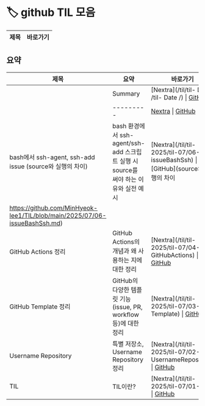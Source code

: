 # 🏷️ github TIL 모음

| 제목 | 바로가기 |
|------|----------|

## 요약

| 제목 | 요약 | 바로가기 |
|------|------|----------|
|  |  Summary  | [Nextra](/til/til- Date /til- Date /) \| [GitHub]() |
|  | --------- | [Nextra](/til/til-/til-/) \| [GitHub]() |
| bash에서 ssh-agent, ssh-add issue (source와 실행의 차이) |  bash 환경에서 ssh-agent/ssh-add 스크립트 실행 시 source를 써야 하는 이유와 실전 예시  | [Nextra](/til/til- 2025/til-07/06-issueBashSsh) \| [GitHub](source와 실행의 차이
https://github.com/MinHyeok-lee1/TIL/blob/main/2025/07/06-issueBashSsh.md) |
| GitHub Actions 정리 |  GitHub Actions의 개념과 왜 사용하는 지에 대한 정리  | [Nextra](/til/til- 2025/til-07/04-GitHubActions) \| [GitHub](https://github.com/MinHyeok-lee1/TIL/blob/main/2025/07/04-GitHubActions.md) |
| GitHub Template 정리 |  GitHub의 다양한 템플릿 기능(issue, PR, workflow 등)에 대한 정리  | [Nextra](/til/til- 2025/til-07/03-Template) \| [GitHub](https://github.com/MinHyeok-lee1/TIL/blob/main/2025/07/03-Template.md) |
| Username Repository |  특별 저장소, Username Repository 정리  | [Nextra](/til/til- 2025/til-07/02-UsernameRepository) \| [GitHub](https://github.com/MinHyeok-lee1/TIL/blob/main/2025/07/02-UsernameRepository.md) |
| TIL |  TIL이란?  | [Nextra](/til/til- 2025/til-07/01-TIL) \| [GitHub](https://github.com/MinHyeok-lee1/TIL/blob/main/2025/07/01-TIL.md) |
